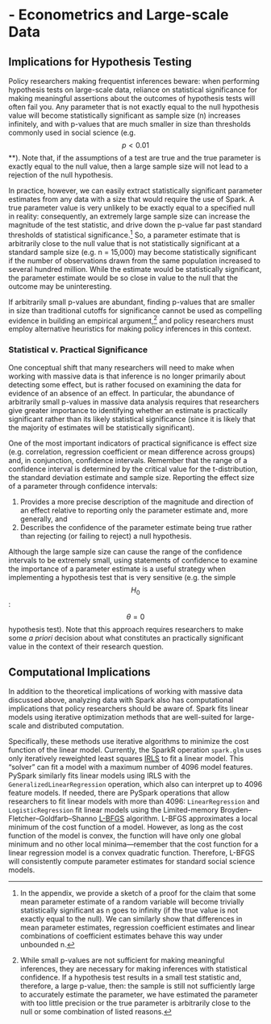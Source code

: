 # - Econometrics and Large-scale Data

## Implications for Hypothesis Testing

Policy researchers making frequentist inferences beware: when performing hypothesis tests on large-scale data, reliance on statistical significance for making meaningful assertions about the outcomes of hypothesis tests will often fail you. Any parameter that is not exactly equal to the null hypothesis value will become statistically significant as sample size (n) increases infinitely, and with p-values that are much smaller in size than thresholds commonly used in social science (e.g. $$p < 0.01$$**). Note that, if the assumptions of a test are true and the true parameter is exactly equal to the null value, then a large sample size will not lead to a rejection of the null hypothesis.


In practice, however, we can easily extract statistically significant parameter estimates from any data with a size that would require the use of Spark. A true parameter value is very unlikely to be exactly equal to a specified null in reality: consequently, an extremely large sample size can increase the magnitude of the test statistic, and drive down the p-value far past standard thresholds of statistical significance.^[In the appendix, we provide a sketch of a proof for the claim that some mean parameter estimate of a random variable will become trivially statistically significant as n goes to infinity (if the true value is not exactly equal to the null). We can similarly show that differences in mean parameter estimates, regression coefficient estimates and linear combinations of coefficient estimates behave this way under unbounded n.]  So, a parameter estimate that is arbitrarily close to the null value that is not statistically significant at a standard sample size (e.g. n = 15,000) may become statistically significant if the number of observations drawn from the same population increased to several hundred million. While the estimate would be statistically significant, the parameter estimate would be so close in value to the null that the outcome may be uninteresting.


If arbitrarily small p-values are abundant, finding p-values that are smaller in size than traditional cutoffs for significance cannot be used as compelling evidence in building an empirical argument,^[While small p-values are not sufficient for making meaningful inferences, they are necessary for making inferences with statistical confidence. If a hypothesis test results in a small test statistic and, therefore, a large p-value, then: the sample is still not sufficiently large to accurately estimate the parameter, we have estimated the parameter with too little precision or the true parameter is arbitrarily close to the null or some combination of listed reasons.]   and policy researchers must employ alternative heuristics for making policy inferences in this context.


### Statistical v. Practical Significance

One conceptual shift that many researchers will need to make when working with massive data is that inference is no longer primarily about detecting some effect, but is rather focused on examining the data for evidence of an absence of an effect. In particular, the abundance of arbitrarily small p-values in massive data analysis requires that researchers give greater importance to identifying whether an estimate is practically significant rather than its likely statistical significance (since it is likely that the majority of estimates will be statistically significant).


One of the most important indicators of practical significance is effect size (e.g. correlation, regression coefficient or mean difference across groups) and, in conjunction, confidence intervals. Remember that the range of a confidence interval is determined by the critical value for the t-distribution, the standard deviation estimate and sample size. Reporting the effect size of a parameter through confidence intervals:

1. Provides a more precise description of the magnitude and direction of an effect relative to reporting only the parameter estimate and, more generally, and
2. Describes the confidence of the parameter estimate being true rather than rejecting (or failing to reject) a null hypothesis.

Although the large sample size can cause the range of the confidence intervals to be extremely small, using statements of confidence to examine the importance of a parameter estimate is a useful strategy when implementing a hypothesis test that is very sensitive (e.g. the simple $$H_0$$: $$\theta = 0$$ hypothesis test). Note that this approach requires researchers to make some *a priori* decision about what constitutes an practically significant value in the context of their research question.

## Computational Implications

In addition to the theoretical implications of working with massive data discussed above, analyzing data with Spark also has computational implications that policy researchers should be aware of. Spark fits linear models using iterative optimization methods that are well-suited for large-scale and distributed computation.


Specifically, these methods use iterative algorithms to minimize the cost function of the linear model. Currently, the SparkR operation `spark.glm` uses only iteratively reweighted least squares [IRLS](http://spark.apache.org/docs/latest/ml-advanced.html#iteratively-reweighted-least-squares-irls) to fit a linear model. This “solver” can fit a model with a maximum number of 4096 model features. PySpark similarly fits linear models using IRLS with the `GeneralizedLinearRegression` operation, which also can interpret up to 4096 feature models. If needed, there are PySpark operations that allow researchers to fit linear models with more than 4096: `LinearRegression` and `LogisticRegression` fit linear models using the Limited-memory Broyden–Fletcher–Goldfarb–Shanno [L-BFGS](http://spark.apache.org/docs/latest/ml-advanced.html#limited-memory-bfgs-l-bfgs) algorithm. L-BFGS approximates a local minimum of the cost function of a model. However, as long as the cost function of the model is convex, the function will have only one global minimum and no other local minima—remember that the cost function for a linear regression model is a convex quadratic function. Therefore, L-BFGS will consistently compute parameter estimates for standard social science models.
